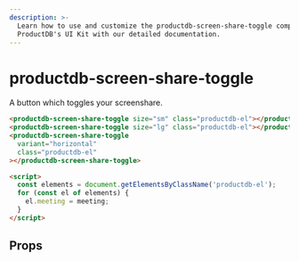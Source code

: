 ```yaml
---
description: >-
  Learn how to use and customize the productdb-screen-share-toggle component in
  ProductDB's UI Kit with our detailed documentation.
---
```


# productdb-screen-share-toggle

A button which toggles your screenshare.

```html
<productdb-screen-share-toggle size="sm" class="productdb-el"></productdb-screen-share-toggle>
<productdb-screen-share-toggle size="lg" class="productdb-el"></productdb-screen-share-toggle>
<productdb-screen-share-toggle
  variant="horizontal"
  class="productdb-el"
></productdb-screen-share-toggle>

<script>
  const elements = document.getElementsByClassName('productdb-el');
  for (const el of elements) {
    el.meeting = meeting;
  }
</script>
```

## Props

<PropsTable of="productdb-screen-share-toggle" />

<head>
  <title>UI Kit productdb-screen-share-toggle</title>
</head>
